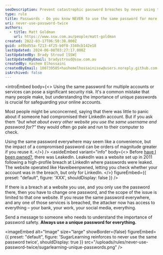 ```yaml
---
seoDescription: Prevent catastrophic password breaches by never using the same password twice, securing all your online accounts and services.
type: rule
title: Passwords - Do you know NEVER to use the same password for more than one account/service?
uri: never-use-password-twice
authors:
  - title: Matt Goldman
    url: https://www.ssw.com.au/people/matt-goldman
created: 2022-03-17T06:50:38.000Z
guid: a49bd55a-f213-4f25-b0f8-3340cb142e18
lastUpdated: 2024-06-08T03:27:17.000Z
lastUpdatedBy: Brady Stroud [SSW]
lastUpdatedByEmail: bradystroud@ssw.com.au
createdBy: Hashem Elhossaini
createdByEmail: 100739505+hashemelhossainissw@users.noreply.github.com
isArchived: false
---
```


<introEmbed
  body={<>
Using the same password for multiple accounts or services can pose a significant security risk. It's a common mistake that many people make, but understanding the importance of unique passwords is crucial for safeguarding your online accounts.

Most people might be unconcerned, saying that there was little to panic about if someone had compromised their LinkedIn account. But if you ask them _“but what about every other website you use the same username and password for?”_ they would often go pale and run to their computer to check.

Using the same password everywhere may seem like a convenience, but the impact of a compromised password can be orders of magnitude greater if you reuse it.
  </>}
/>
<asideEmbed
  variant="info"
  body={<>
    Before [have I been pwned?](https://haveibeenpwned.com), there was LeakedIn. LeakedIn was a website set up in 2011 following a high-profile breach at LinkedIn where passwords were leaked. The website operated like Haveibeenpwned, letting you check whether your account was in the breach, but only for LinkedIn.
  </>}
  figureEmbed={{
    preset: "default",
    figure: 'XXX',
    shouldDisplay: false
  }}
/>

If there is a breach at a website you use, and you only use the password there, then you have to change one password, and the scope of the issue is limited to that one website. If you reuse the same password everywhere, and any one of those services is breached, the attacker now has access to everything – your bank, your work, your social media, everything.

Send a message to someone who needs to understand the importance of password safety. **Always use a unique password for everything.**


<imageEmbed
  alt="Image"
  size="large"
  showBorder={false}
  figureEmbed={{
    preset: "default",
    figure: 'SugarLearning reinforces to never use the same password twice',
    shouldDisplay: true
  }}
  src="/uploads/rules/never-use-password-twice/sugarlearning-unique-passwords.png"
/>
